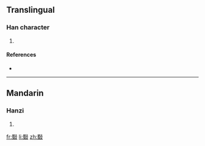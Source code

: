 ==Translingual==

===Han character===
{{Han char|rn=66|rad=攴|as=13|sn=17|four=6114<sub>7</sub>|canj=田戈卜水 (WIYE)}}

# {{defn|Han|sort=攴13}}

====References====
* {{Han ref|kx=0475.390|dkj=13405|dj=0830.310|hdz=21477.190|uh=6580|ud=25984|bh=ECEF|bd=60655}}

----

==Mandarin==

===Hanzi===
{{cmn-hanzi|pin=[[zhuó]] ([[zhuo2]])|wg=cho<sup>2</sup>}}

# {{defn|Mandarin|sort=攴13}}

[[fr:斀]]
[[li:斀]]
[[zh:斀]]